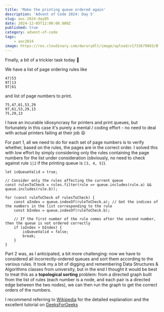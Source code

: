 ```yaml
---
title: 'Make the printing queue ordered again'
description: 'Advent of Code 2024: Day 5'
slug: aoc-2024-day05
date: 2024-12-05T12:00:00.000Z
published: true
category: advent-of-code
tags:
    - aoc2024
image: https://res.cloudinary.com/dwrurydlt/image/upload/v1733679883/Blog/2024-day-5_qnzaxw.webp
---
```


Finally, a bit of a trickier task today 💪

We have a list of page ordering rules like

```
47|53
97|13
97|61
```

and list of page numbers to print.

```
75,47,61,53,29
97,61,53,29,13
75,29,13
```

I have an incurable idiosyncrasy for printers and print queues, but fortunately in this case it's purely a mental / coding effort - no need to deal with actual printers failing at their job 😝

For part 1, all we need to do for each set of page numbers is to verify whether, based on the rules, the pages are in the correct order. I solved this with low effort by simply considering only the rules containing the page numbers for the list under consideration (obviously, no need to check against rule `1|2` if the printing queue is `[3, 4, 5]`).

```
let isQueueValid = true;

// Consider only the rules affecting the current queue
const rulesToCheck = rules.filter(rule => queue.includes(rule.a) && queue.includes(rule.b));

for (const ruleToCheck of rulesToCheck) {
    const aIndex = queue.indexOf(ruleToCheck.a); // Get the indices of the numbers in the list corresponding to the rule
    const bIndex = queue.indexOf(ruleToCheck.b);

	// If the first number of the rule comes after the second number, then the queue is not ordered correctly
    if (aIndex > bIndex) {
        isQueueValid = false;
        break;
    }
}
```

Part 2 was, as I anticipated, a bit more challenging: now we have to considered all incorrectly-ordered queues and sort them according to the various rules.
It took my a bit of digging and remembering Data Structures & Algorithms classes from university, but in the end I thought it would be best to treat this as a **topological sorting** problem: from a directed graph built from the list of rules (each number is a node, and each pair is a directed edge between the two nodes), we can then run the graph to get the correct orders of the numbers.

I recommend referring to [Wikipedia](https://en.wikipedia.org/wiki/Topological_sorting) for the detailed explanation and the excellent tutorial on [GeeksForGeeks](https://www.geeksforgeeks.org/topological-sorting-indegree-based-solution/)
